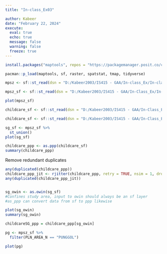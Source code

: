 ```yaml
---
title: "In-class_Ex03"

author: Kabeer
date: "February 22, 2024"
execute: 
  eval: true
  echo: true
  message: false
  warning: false
  freeze: true
---
```


```r
install.packages("maptools", repos = "https://packagemanager.posit.co/cran/2023-10-13")

pacman::p_load(maptools, sf, raster, spatstat, tmap, tidyverse)

```

```r
mpsz <- sf::st_read(dsn = "D:/Kabeer2003/IS415 - GAA/In-class_Ex/In-class_Ex03/data/data/geospatial") 
```

```r
mpsz_sf <- sf::st_read(dsn = "D:/Kabeer2003/IS415 - GAA/In-Class_Ex/In-Class_Ex03/data/data/geospatial", layer = "MP14_SUBZONE_WEB_PL" )

plot(mpsz_sf)
```

```r
childcare_sf <- sf::st_read(dsn = "D:/Kabeer2003/IS415 - GAA/In-Class_Ex/In-Class_Ex03/data/data/geospatial", layer = "Childcare" )

```

```r
childcare_sf <- sf::st_read(dsn = "D:/Kabeer2003/IS415 - GAA/In-Class_Ex/In-Class_Ex03/data/data/geospatial", layer = "Childcare" )%>% st_transform(crs = 3414)
```
```r
sg_sf <- mpsz_sf %>%
  st_union()
plot(sg_sf)


```



```r
childcare_ppp <- as.ppp(childcare_sf)
summary(childcare_ppp)
```

Remove redundant duplicates

```r
any(duplicated(childcare_ppp))
childcare_ppp_jit <- rjitter(childcare_ppp, retry = TRUE, nsim = 1, drop = TRUE)
any(duplicated(childcare_ppp_jit))
```

```r

```

```r
sg_owin <- as.owin(sg_sf)
#Confines study area, input to owin should always be an sf layer
#as_ppp can convert data from sf to ppp likewise
```

```r
plot(sg_owin)
summary(sg_owin)
```

```r
childcareSG_ppp = childcare_ppp[sg_owin]
```

```r
pg <- mpsz_sf %>%
  filter(PLN_AREA_N == "PUNGGOL")

plot(pg)
```